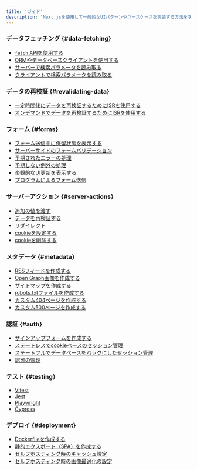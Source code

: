 ```yaml
---
title: 'ガイド'
description: 'Next.jsを使用して一般的なUIパターンやユースケースを実装する方法を学びましょう'
---
```


### データフェッチング {#data-fetching}

- [`fetch` APIを使用する](/docs/app/building-your-application/data-fetching/fetching#fetching-data-on-the-server-with-the-fetch-api)
- [ORMやデータベースクライアントを使用する](/docs/app/building-your-application/data-fetching/fetching#fetching-data-on-the-server-with-an-orm-or-database)
- [サーバーで検索パラメータを読み取る](/docs/app/api-reference/file-conventions/page)
- [クライアントで検索パラメータを読み取る](/docs/app/api-reference/functions/use-search-params)

### データの再検証 {#revalidating-data}

- [一定時間後にデータを再検証するためにISRを使用する](/docs/app/building-your-application/data-fetching/incremental-static-regeneration#time-based-revalidation)
- [オンデマンドでデータを再検証するためにISRを使用する](/docs/app/building-your-application/data-fetching/incremental-static-regeneration#on-demand-revalidation-with-revalidatepath)

### フォーム {#forms}

- [フォーム送信中に保留状態を表示する](/docs/app/building-your-application/data-fetching/server-actions-and-mutations#pending-states)
- [サーバーサイドのフォームバリデーション](/docs/app/building-your-application/data-fetching/server-actions-and-mutations#server-side-form-validation)
- [予期されたエラーの処理](/docs/app/building-your-application/routing/error-handling#handling-expected-errors-from-server-actions)
- [予期しない例外の処理](/docs/app/building-your-application/routing/error-handling#uncaught-exceptions)
- [楽観的なUI更新を表示する](/docs/app/building-your-application/data-fetching/server-actions-and-mutations#optimistic-updates)
- [プログラムによるフォーム送信](/docs/app/building-your-application/data-fetching/server-actions-and-mutations#programmatic-form-submission)

### サーバーアクション {#server-actions}

- [追加の値を渡す](/docs/app/building-your-application/data-fetching/server-actions-and-mutations#passing-additional-arguments)
- [データを再検証する](/docs/app/building-your-application/data-fetching/server-actions-and-mutations#revalidating-data)
- [リダイレクト](/docs/app/building-your-application/data-fetching/server-actions-and-mutations#redirecting)
- [cookieを設定する](/docs/app/api-reference/functions/cookies#setting-a-cookie)
- [cookieを削除する](/docs/app/api-reference/functions/cookies#deleting-cookies)

### メタデータ {#metadata}

- [RSSフィードを作成する](/docs/app/building-your-application/routing/route-handlers#non-ui-responses)
- [Open Graph画像を作成する](/docs/app/api-reference/file-conventions/metadata/opengraph-image)
- [サイトマップを作成する](/docs/app/api-reference/file-conventions/metadata/sitemap)
- [robots.txtファイルを作成する](/docs/app/api-reference/file-conventions/metadata/robots)
- [カスタム404ページを作成する](/docs/app/api-reference/file-conventions/not-found)
- [カスタム500ページを作成する](/docs/app/api-reference/file-conventions/error)

### 認証 {#auth}

- [サインアップフォームを作成する](/docs/app/building-your-application/authentication#sign-up-and-login-functionality)
- [ステートレスでcookieベースのセッション管理](/docs/app/building-your-application/authentication#stateless-sessions)
- [ステートフルでデータベースをバックにしたセッション管理](/docs/app/building-your-application/authentication#database-sessions)
- [認可の管理](/docs/app/building-your-application/authentication#authorization)

### テスト {#testing}

- [Vitest](/docs/app/building-your-application/testing/vitest)
- [Jest](/docs/app/building-your-application/testing/jest)
- [Playwright](/docs/app/building-your-application/testing/playwright)
- [Cypress](/docs/app/building-your-application/testing/cypress)

### デプロイ {#deployment}

- [Dockerfileを作成する](/docs/app/building-your-application/deploying#docker-image)
- [静的エクスポート（SPA）を作成する](/docs/app/building-your-application/deploying/static-exports)
- [セルフホスティング時のキャッシュ設定](/docs/app/building-your-application/deploying#configuring-caching)
- [セルフホスティング時の画像最適化の設定](/docs/app/building-your-application/deploying#image-optimization)
